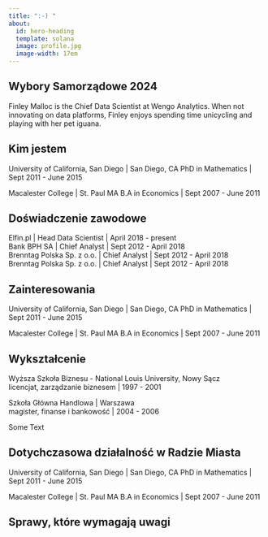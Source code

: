 ---
title: ":-) "
about:
  id: hero-heading
  template: solana
  image: profile.jpg
  image-width: 17em
---


## Wybory Samorządowe 2024


Finley Malloc is the Chief Data Scientist at Wengo Analytics. When not innovating on data platforms, Finley enjoys spending time unicycling and playing with her pet iguana.

## Kim jestem

University of California, San Diego | San Diego, CA
PhD in Mathematics | Sept 2011 - June 2015

Macalester College | St. Paul MA
B.A in Economics | Sept 2007 - June 2011


## Doświadczenie zawodowe

Elfin.pl | Head Data Scientist | April 2018 - present<BR>
Bank BPH SA | Chief Analyst | Sept 2012 - April 2018<BR>
Brenntag Polska Sp. z o.o. | Chief Analyst | Sept 2012 - April 2018<BR>
Brenntag Polska Sp. z o.o. | Chief Analyst | Sept 2012 - April 2018

## Zainteresowania

University of California, San Diego | San Diego, CA
PhD in Mathematics | Sept 2011 - June 2015

Macalester College | St. Paul MA
B.A in Economics | Sept 2007 - June 2011

## Wykształcenie

Wyższa Szkoła Biznesu - National Louis University, Nowy Sącz<BR> 
licencjat, zarządzanie biznesem | 1997 - 2001

Szkoła Główna Handlowa | Warszawa <BR> 
magister, finanse i bankowość | 2004 - 2006

<div class="imageContainer">Some Text</div>


## Dotychczasowa działalność w Radzie Miasta

University of California, San Diego | San Diego, CA
PhD in Mathematics | Sept 2011 - June 2015

Macalester College | St. Paul MA
B.A in Economics | Sept 2007 - June 2011

## Sprawy, które wymagają uwagi









